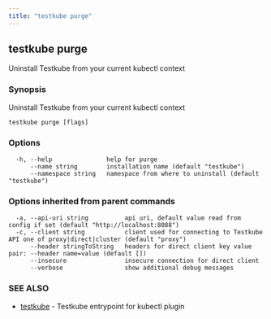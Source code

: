 ```yaml
---
title: "testkube purge"
---
```

<head>
  <meta name="docsearch:indexPrefix" content="reference-doc" />
</head>

## testkube purge

Uninstall Testkube from your current kubectl context

### Synopsis

Uninstall Testkube from your current kubectl context

```
testkube purge [flags]
```

### Options

```
  -h, --help               help for purge
      --name string        installation name (default "testkube")
      --namespace string   namespace from where to uninstall (default "testkube")
```

### Options inherited from parent commands

```
  -a, --api-uri string          api uri, default value read from config if set (default "http://localhost:8088")
  -c, --client string           client used for connecting to Testkube API one of proxy|direct|cluster (default "proxy")
      --header stringToString   headers for direct client key value pair: --header name=value (default [])
      --insecure                insecure connection for direct client
      --verbose                 show additional debug messages
```

### SEE ALSO

* [testkube](testkube.mdx)	 - Testkube entrypoint for kubectl plugin

